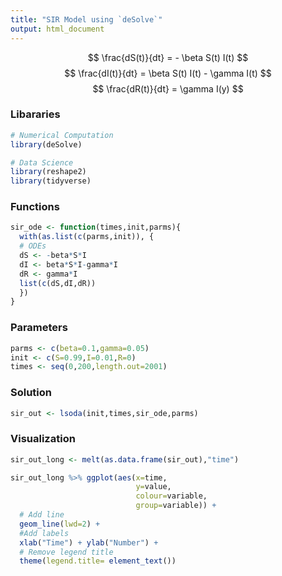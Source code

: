 ```yaml
---
title: "SIR Model using `deSolve`"
output: html_document
---
```


$$ \frac{dS(t)}{dt} = - \beta S(t) I(t) $$
$$ \frac{dI(t)}{dt} = \beta S(t) I(t) - \gamma I(t) $$
$$ \frac{dR(t)}{dt} = \gamma I(y) $$

### Libararies

```r
# Numerical Computation
library(deSolve)

# Data Science
library(reshape2)
library(tidyverse)
```


### Functions

```r
sir_ode <- function(times,init,parms){
  with(as.list(c(parms,init)), {
  # ODEs
  dS <- -beta*S*I
  dI <- beta*S*I-gamma*I
  dR <- gamma*I
  list(c(dS,dI,dR))
  })
}
```

### Parameters

```r
parms <- c(beta=0.1,gamma=0.05)
init <- c(S=0.99,I=0.01,R=0) 
times <- seq(0,200,length.out=2001)
```

### Solution

```r
sir_out <- lsoda(init,times,sir_ode,parms)
```

### Visualization 

```r
sir_out_long <- melt(as.data.frame(sir_out),"time")

sir_out_long %>% ggplot(aes(x=time,
                            y=value,
                            colour=variable,
                            group=variable)) +
  # Add line
  geom_line(lwd=2) +
  #Add labels
  xlab("Time") + ylab("Number") +
  # Remove legend title
  theme(legend.title= element_text())
```

